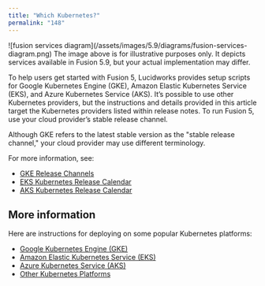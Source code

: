 ```yaml
---
title: "Which Kubernetes?"
permalink: "148"
---
```


<Frame>![fusion services diagram](/assets/images/5.9/diagrams/fusion-services-diagram.png)</Frame>

<Note>
The image above is for illustrative purposes only. It depicts services available in Fusion 5.9, but your actual implementation may differ.
</Note>

To help users get started with Fusion 5, Lucidworks provides setup scripts for Google Kubernetes Engine (GKE), Amazon Elastic Kubernetes Service (EKS), and Azure Kubernetes Service (AKS). It’s possible to use other Kubernetes providers, but the instructions and details provided in this article target the Kubernetes providers listed within release notes. To run Fusion 5, use your cloud provider’s stable release channel.

<Note>
Although GKE refers to the latest stable version as the "stable release channel," your cloud provider may use different terminology.
</Note>

For more information, see:

* [GKE Release Channels](https://cloud.google.com/kubernetes-engine/docs/concepts/release-channels)
* [EKS Kubernetes Release Calendar](https://docs.aws.amazon.com/eks/latest/userguide/kubernetes-versions.html#kubernetes-release-calendar)
* [AKS Kubernetes Release Calendar](https://docs.microsoft.com/en-us/azure/aks/supported-kubernetes-versions#aks-kubernetes-release-calendar)

## More information

Here are instructions for deploying on some popular Kubernetes platforms:

* [Google Kubernetes Engine (GKE)](/how-to/696/deploy-fusion-5-on-google-kubernetes-engine-gke)
* [Amazon Elastic Kubernetes Service (EKS)](/how-to/803/deploy-fusion-5-on-amazon-elastic-kubernetes-service-eks)
* [Azure Kubernetes Service (AKS)](/how-to/604/deploy-fusion-5-on-azure-kubernetes-service-aks)
* [Other Kubernetes Platforms](/how-to/750/deploy-fusion-5-on-other-kubernetes-platforms)